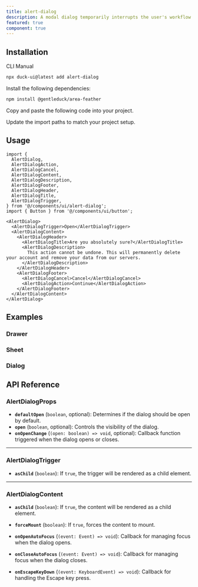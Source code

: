 ```yaml
---
title: alert-dialog
description: A modal dialog temporarily interrupts the user's workflow with important content, requiring immediate attention and a response before allowing further interaction.
featured: true
component: true
---
```


<ComponentPreview
  name="alert-dialog-1"
  description="An alert dialog with cancel and continue buttons."
/>

## Installation

<Tabs defaultValue="cli">

<TabsList>
  <TabsTrigger value="cli">CLI</TabsTrigger>
  <TabsTrigger value="manual">Manual</TabsTrigger>
</TabsList>
<TabsContent value="cli">

```bash
npx duck-ui@latest add alert-dialog
```

</TabsContent>

<TabsContent value="manual">

<Steps>

<Step>Install the following dependencies:</Step>

```bash
npm install @gentleduck/area-feather 
```

<Step>Copy and paste the following code into your project.</Step>

<ComponentSource name="alert-dialog" />

<Step>Update the import paths to match your project setup.</Step>

</Steps>

</TabsContent>

</Tabs>

## Usage

```tsx
import {
  AlertDialog,
  AlertDialogAction,
  AlertDialogCancel,
  AlertDialogContent,
  AlertDialogDescription,
  AlertDialogFooter,
  AlertDialogHeader,
  AlertDialogTitle,
  AlertDialogTrigger,
} from '@/components/ui/alert-dialog';
import { Button } from '@/components/ui/button';
```

```tsx
<AlertDialog>
  <AlertDialogTrigger>Open</AlertDialogTrigger>
  <AlertDialogContent>
    <AlertDialogHeader>
      <AlertDialogTitle>Are you absolutely sure?</AlertDialogTitle>
      <AlertDialogDescription>
        This action cannot be undone. This will permanently delete your account and remove your data from our servers.
      </AlertDialogDescription>
    </AlertDialogHeader>
    <AlertDialogFooter>
      <AlertDialogCancel>Cancel</AlertDialogCancel>
      <AlertDialogAction>Continue</AlertDialogAction>
    </AlertDialogFooter>
  </AlertDialogContent>
</AlertDialog>
```

## Examples

### Drawer

<ComponentPreview
  name="alert-dialog-2"
  description="An alert dialog with cancel and continue buttons."
/>

### Sheet

<ComponentPreview
  name="alert-dialog-3"
  description="An alert dialog with cancel and continue buttons."
/>

### Dialog

<ComponentPreview
  name="alert-dialog-4"
  description="An alert dialog with cancel and continue buttons."
/>

## API Reference

### **AlertDialogProps**

- **`defaultOpen`** (`boolean`, optional): Determines if the dialog should be open by default.
- **`open`** (`boolean`, optional): Controls the visibility of the dialog.
- **`onOpenChange`** (`(open: boolean) => void`, optional): Callback function triggered when the dialog opens or closes.

---

### **AlertDialogTrigger**

- **`asChild`** (`boolean`): If `true`, the trigger will be rendered as a child element.

---

### **AlertDialogContent**

- **`asChild`** (`boolean`): If `true`, the content will be rendered as a child element.
- **`forceMount`** (`boolean`): If `true`, forces the content to mount.

- **`onOpenAutoFocus`** (`(event: Event) => void`): Callback for managing focus when the dialog opens.
- **`onCloseAutoFocus`** (`(event: Event) => void`): Callback for managing focus when the dialog closes.
- **`onEscapeKeyDown`** (`(event: KeyboardEvent) => void`): Callback for handling the Escape key press.
